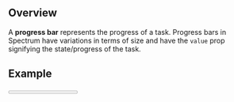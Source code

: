 
## Overview

A **progress bar** represents the progress of a task. Progress bars in Spectrum have variations in terms of size and have the `value` prop signifying the state/progress of the task.

## Example

<Progress value={50}/>

```jsx
<Progress value={50}/>
```

## Variants

There are a couple of variants to choose from in Spectrum in trems of size. The `size` prop controls the width of the bar, with `M` being the default.

<Progress size="S" value={50} />

```jsx
<Progress size="S" value={50} />
```

<Progress size="M" value={50} />

```jsx
<Progress size="M" value={50} />
```

## Content

Progress bars can have a label, and percentage, or both. A percentage progression of the task is provided by passing a `showPercent` prop, which is false by default. A label can be provided through the `label` prop. In addition to this, the label position can also be controlled via the prop `labelPosition`, with left as the default value.

<Progress showPercent value={50} />

```jsx
<Progress showPercent value={50} />
```

<Progress label="React" value={50} />

```jsx
<Progress label="React" value={50} />
```

### Label Position

<Progress
  label="React"
  showPercent
  labelPosition="left"
  value={50}
/>

```jsx
<Progress
  label="React"
  showPercent
  labelPosition="left"
  value={50}
/>
```

<Progress
  label="React"
  showPercent
  labelPosition="top"
  value={50}
/>

```jsx
<Progress
  label="React"
  showPercent
  labelPosition="top"
  value={50}
/>
```

## States

Progress bars have the `value` prop which showcases the state/progress of the bar. The `value` takes a number between 0 - 100, with 0 as the default value signifying 0 progress and 100 signifying that the task is completed.

<Progress showPercent />

```jsx
<Progress />
```

<Progress value={50} showPercent />

```jsx
<Progress value={50} />
```

<Progress value={100} showPercent />

```jsx
<Progress value={100} />
```


## Internationalization

To internationalize a progress bar, a localized string should be passed to the `label` prop of the progress component.

## Accessibility

Progress bars are made accessible by using any of the label, aria-label or aria-labelledby prop.

```jsx
<Progress aria-labelledby="hello" />
```
